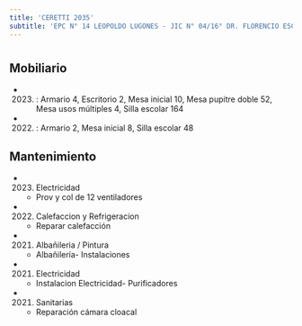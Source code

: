 ```yaml
---
title: 'CERETTI 2035'
subtitle: 'EPC N° 14 LEOPOLDO LUGONES - JIC N° 04/16° DR. FLORENCIO ESCARDO'
---
```


#


## Mobiliario

*  (2023) : Armario 4, Escritorio 2, Mesa inicial 10, Mesa pupitre doble 52, Mesa usos múltiples 4, Silla escolar 164 

*  (2022) : Armario 2, Mesa inicial 8, Silla escolar 48 





## Mantenimiento

*  (2023) Electricidad 
    + Prov y col de 12 ventiladores

*  (2022) Calefaccion y Refrigeracion 
    + Reparar calefacción

*  (2021) Albañileria / Pintura 
    + Albañilería- Instalaciones

*  (2021) Electricidad 
    + Instalacion Electricidad- Purificadores

*  (2021) Sanitarias 
    + Reparación cámara cloacal



